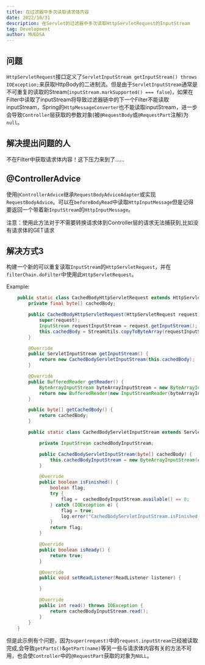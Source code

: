 ```yaml
---
title: 在过滤器中多次读取请求体内容
date: 2022/10/31
description: 在Servlet的过滤器中多次读取HttpServletRequest的InputStream
tag: Development
author: MUEDSA
---
```


## 问题
`HttpServletRequest`接口定义了`ServletInputStream getInputStream() throws IOException;`来获取HttpBody的二进制流。但是由于`ServletInputStream`通常是不可重复的读取的Stream(`inputStream.markSupported() === false`)，如果在Filter中读取了inputStream将导致过滤器链中的下一个Filter不能读取inputStream，Spring的`HttpMessageConverter`也不能读取inputStream，进一步会导致`Controller`层获取的参数对象(被`@RequestBody`或`@RequestPart`注解)为`null`。

## 解决提出问题的人
不在Filter中获取请求体内容！这下压力来到了......

## @ControllerAdvice
使用`@ControllerAdvice`继承`RequestBodyAdviceAdapter`或实现`RequestBodyAdvice`。可以在`beforeBodyRead`中读取`HttpInputMessage`但是记得要返回一个带着新`InputStream`的`HttpInputMessage`。

注意：使用此方法对于不需要转换请求体到Controller层的请求无法捕获到,比如没有请求体的GET请求

## 解决方式3
构建一个新的可以重复读取`InputStream`的`HttpServletRequest`，并在`filterChain.doFilter`中使用此`HttpServletRequest`。

Example:
```java
    public static class CachedBodyHttpServletRequest extends HttpServletRequestWrapper {
        private final byte[] cachedBody;

        public CachedBodyHttpServletRequest(HttpServletRequest request) throws IOException {
            super(request);
            InputStream requestInputStream = request.getInputStream();
            this.cachedBody = StreamUtils.copyToByteArray(requestInputStream);
        }

        @Override
        public ServletInputStream getInputStream() {
            return new CachedBodyServletInputStream(this.cachedBody);
        }

        @Override
        public BufferedReader getReader() {
            ByteArrayInputStream byteArrayInputStream = new ByteArrayInputStream(this.cachedBody);
            return new BufferedReader(new InputStreamReader(byteArrayInputStream));
        }

        public byte[] getCachedBody() {
            return cachedBody;
        }

        public static class CachedBodyServletInputStream extends ServletInputStream {

            private InputStream cachedBodyInputStream;

            public CachedBodyServletInputStream(byte[] cachedBody) {
                this.cachedBodyInputStream = new ByteArrayInputStream(cachedBody);
            }

            @Override
            public boolean isFinished() {
                boolean flag;
                try {
                    flag =  cachedBodyInputStream.available() == 0;
                } catch (IOException e) {
                    flag = true;
                    log.error("CachedBodyServletInputStream.isFinished()", e);
                }
                return flag;
            }

            @Override
            public boolean isReady() {
                return true;
            }

            @Override
            public void setReadListener(ReadListener listener) {

            }

            @Override
            public int read() throws IOException {
                return cachedBodyInputStream.read();
            }
        }
    }
```
但是此示例有个问题，因为`super(request)`中的`request.inputStream`已经被读取完成,会导致`getParts()`&`getPart(name)`等另一些与请求体内容有关的方法不可用，也会使`Controller`中的`@RequestPart`获取的对象为`NULL`。
